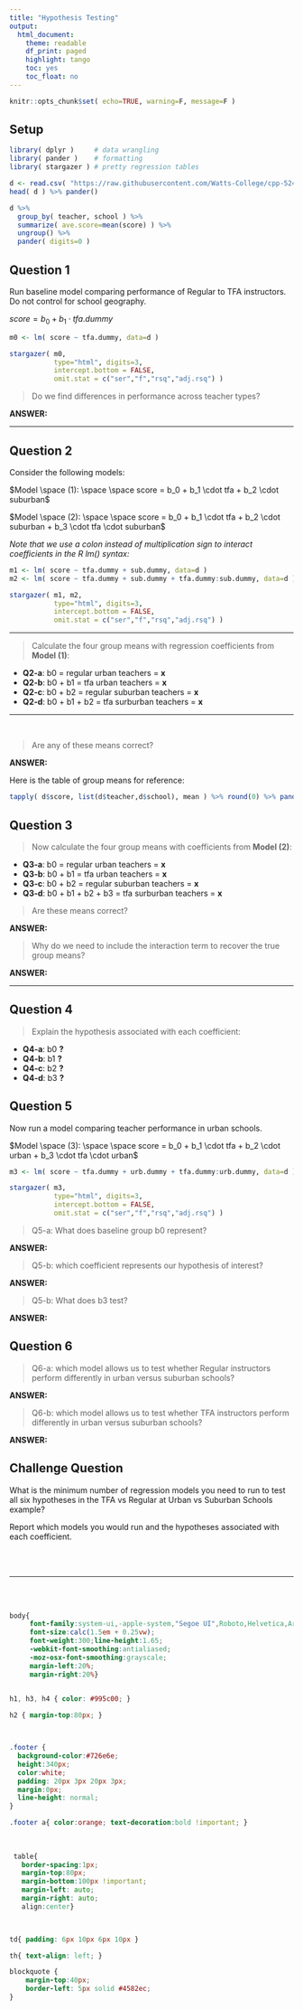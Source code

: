 ```yaml
---
title: "Hypothesis Testing"
output:
  html_document:
    theme: readable
    df_print: paged
    highlight: tango
    toc: yes
    toc_float: no
--- 
```



```r
knitr::opts_chunk$set( echo=TRUE, warning=F, message=F )
```



## Setup 

```r
library( dplyr )     # data wrangling
library( pander )    # formatting 
library( stargazer ) # pretty regression tables 
```


```r
d <- read.csv( "https://raw.githubusercontent.com/Watts-College/cpp-524-fall-2021/main/labs/data/teach-for-america.csv" )
head( d ) %>% pander()
```

```r
d %>% 
  group_by( teacher, school ) %>% 
  summarize( ave.score=mean(score) ) %>% 
  ungroup() %>% 
  pander( digits=0 )
```



## Question 1

Run baseline model comparing performance of Regular to TFA instructors. Do not control for school geography. 

$score = b_0 + b_1 \cdot tfa.dummy$


```r
m0 <- lm( score ~ tfa.dummy, data=d )

stargazer( m0, 
           type="html", digits=3,
           intercept.bottom = FALSE,
           omit.stat = c("ser","f","rsq","adj.rsq") )
```


> Do we find differences in performance across teacher types? 

**ANSWER:**


<hr>



## Question 2

Consider the following models:  

$Model \space (1): \space \space score = b_0 + b_1 \cdot tfa + b_2 \cdot suburban$

$Model \space (2): \space \space score = b_0 + b_1 \cdot tfa + b_2 \cdot suburban + b_3 \cdot tfa \cdot suburban$

*Note that we use a colon instead of multiplication sign to interact coefficients in the R lm() syntax:*


```r
m1 <- lm( score ~ tfa.dummy + sub.dummy, data=d )
m2 <- lm( score ~ tfa.dummy + sub.dummy + tfa.dummy:sub.dummy, data=d )

stargazer( m1, m2, 
           type="html", digits=3,
           intercept.bottom = FALSE,
           omit.stat = c("ser","f","rsq","adj.rsq") )
```

--------  

> Calculate the four group means with regression coefficients from **Model (1)**:

* **Q2-a**: b0 = regular urban teachers = **x**  
* **Q2-b**: b0 + b1 = tfa urban teachers  = **x**  
* **Q2-c**: b0 + b2 = regular suburban teachers  = **x** 
* **Q2-d**: b0 + b1 + b2 = tfa surburban teachers  = **x**  

--------

<br>

> Are any of these means correct? 

**ANSWER:**



Here is the table of group means for reference: 

```r
tapply( d$score, list(d$teacher,d$school), mean ) %>% round(0) %>% pander()
```



## Question 3

> Now calculate the four group means with coefficients from **Model (2)**:

* **Q3-a**: b0 = regular urban teachers  = **x** 
* **Q3-b**: b0 + b1 = tfa urban teachers   = **x**  
* **Q3-c**: b0 + b2 = regular suburban teachers  = **x**  
* **Q3-d**: b0 + b1 + b2 + b3 = tfa surburban teachers  = **x** 



> Are these means correct? 

**ANSWER:**


> Why do we need to include the interaction term to recover the true group means?  

**ANSWER:**

----------




## Question 4

> Explain the hypothesis associated with each coefficient:

* **Q4-a**: b0 **?**  
* **Q4-b**: b1 **?**  
* **Q4-c**: b2 **?**    
* **Q4-d**: b3 **?**   




## Question 5

Now run a model comparing teacher performance in urban schools. 

$Model \space (3): \space \space score = b_0 + b_1 \cdot tfa + b_2 \cdot urban + b_3 \cdot tfa \cdot urban$

```r

m3 <- lm( score ~ tfa.dummy + urb.dummy + tfa.dummy:urb.dummy, data=d )

stargazer( m3, 
           type="html", digits=3,
           intercept.bottom = FALSE,
           omit.stat = c("ser","f","rsq","adj.rsq") )
```



> Q5-a: What does baseline group b0 represent? 

**ANSWER:** 




> Q5-b: which coefficient represents our hypothesis of interest? 

**ANSWER:** 





> Q5-b: What does b3 test? 

**ANSWER:** 








## Question 6

> Q6-a: which model allows us to test whether Regular instructors perform differently in urban versus suburban schools? 

**ANSWER:**


> Q6-b: which model allows us to test whether TFA instructors perform differently in urban versus suburban schools? 

**ANSWER:**






## Challenge Question 

What is the minimum number of regression models you need to run to test all six hypotheses in the TFA vs Regular at Urban vs Suburban Schools example? 

Report which models you would run and the hypotheses associated with each coefficient. 


<br>
<br>
<hr>
<br>
<br>






```css
body{
     font-family:system-ui,-apple-system,"Segoe UI",Roboto,Helvetica,Arial,sans-serif;
     font-size:calc(1.5em + 0.25vw);
     font-weight:300;line-height:1.65;
     -webkit-font-smoothing:antialiased;
     -moz-osx-font-smoothing:grayscale;
     margin-left:20%;
     margin-right:20%} 
     

h1, h3, h4 { color: #995c00; }

h2 { margin-top:80px; }



.footer {
  background-color:#726e6e;
  height:340px;
  color:white;
  padding: 20px 3px 20px 3px;
  margin:0px;
  line-height: normal;
}

.footer a{ color:orange; text-decoration:bold !important; } 
 
 
 
 table{
   border-spacing:1px;
   margin-top:80px;
   margin-bottom:100px !important;
   margin-left: auto;
   margin-right: auto;
   align:center} 


 
td{ padding: 6px 10px 6px 10px } 

th{ text-align: left; } 

blockquote {
    margin-top:40px;
    border-left: 5px solid #4582ec;
}
```



